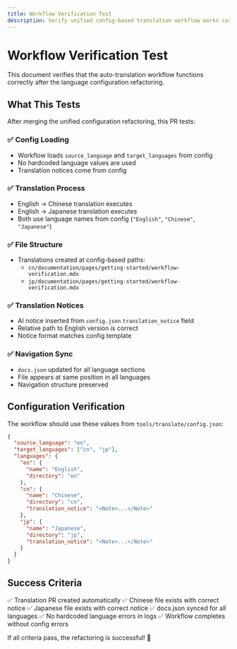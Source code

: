 ```yaml
---
title: Workflow Verification Test
description: Verify unified config-based translation workflow works correctly
---
```


# Workflow Verification Test

This document verifies that the auto-translation workflow functions correctly after the language configuration refactoring.

## What This Tests

After merging the unified configuration refactoring, this PR tests:

### ✅ Config Loading
- Workflow loads `source_language` and `target_languages` from config
- No hardcoded language values are used
- Translation notices come from config

### ✅ Translation Process
- English → Chinese translation executes
- English → Japanese translation executes
- Both use language names from config (`"English"`, `"Chinese"`, `"Japanese"`)

### ✅ File Structure
- Translations created at config-based paths:
  - `cn/documentation/pages/getting-started/workflow-verification.mdx`
  - `jp/documentation/pages/getting-started/workflow-verification.mdx`

### ✅ Translation Notices
- AI notice inserted from `config.json` `translation_notice` field
- Relative path to English version is correct
- Notice format matches config template

### ✅ Navigation Sync
- `docs.json` updated for all language sections
- File appears at same position in all languages
- Navigation structure preserved

## Configuration Verification

The workflow should use these values from `tools/translate/config.json`:

```json
{
  "source_language": "en",
  "target_languages": ["cn", "jp"],
  "languages": {
    "en": {
      "name": "English",
      "directory": "en"
    },
    "cn": {
      "name": "Chinese",
      "directory": "cn",
      "translation_notice": "<Note>...</Note>"
    },
    "jp": {
      "name": "Japanese",
      "directory": "jp",
      "translation_notice": "<Note>...</Note>"
    }
  }
}
```

## Success Criteria

✅ Translation PR created automatically
✅ Chinese file exists with correct notice
✅ Japanese file exists with correct notice
✅ docs.json synced for all languages
✅ No hardcoded language errors in logs
✅ Workflow completes without config errors

If all criteria pass, the refactoring is successful! 🎉
